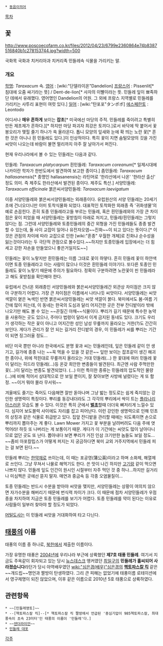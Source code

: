  * [[동음이의어]]

[[목차]]
== 꽃 ==
http://www.poscoecofarm.co.kr/files/2012/04/23/6799e2360864e74b8387516840b1c278153744.jpg?width=500

국화목 국화과 치커리아과 치커리족 민들레속 식물을 가리키는 말. 

=== 개요 ===
[[학명]]: ''Taraxacum'' 속.
[[영어]] : [wiki:"단델라이온"Dandelion]
[[프랑스어]] : Pissenlit[* 침대에 오줌 싸기라는 뜻] / Dent-de-lion[* 사자의 이빨이라는 뜻.  민들레 잎이 뾰족하단 데에서 유래했다. 영어명인 Dandelion의 어원.  그 외에 프랑스 지역별로 민들레를 가리키는 사투리 표현이 여럿 있다.]
[[일어]] : [wiki:"탄포포"タンポポ]
[[에스페란토]] : Leontodo

어디서나 '''매우 흔하게''' 보이는 '''잡초'''[* 미국에선 마당의 주적. 민들레를 죽이려고 특별히 만든 제초제가 흔하다.][* 하지만 마당 파괴자 최강은 토끼다.]로서 바닥에 딱 붙어서 꽃봉오리가 맺힐 줄기 하나가 쏙 올라온다. 톱니 모양의 잎새와 눈에 확 띄는 노란 꽃[* 흔한 것은 아니나 흰 민들레도 있다.]이 인상적이다. 특히 꽃이 지면 솜털모양의 깃을 가진 씨앗이 나오는데 바람이 불면 멀리까지 아주 잘 날아가서 퍼진다. 

현재 우리나라에서 볼 수 있는 민들레는 다음과 같다. 

민들레: ''Taraxacum  platycarpum''
흰민들레: ''Taraxacum coreanum''[* 일제시대에 나카이란 학자가 한반도에서 발견하여 보고한 종이다.]
좀민들레: ''Taraxacum hallasanensis''[* 종명인 hallasanensis는 라틴어로 '한라산에서 나온' '한라산 출신' 정도 의미. 즉 제주도 한라산에서 발견된 종이다. 제주도 특산.]
서양민들레: ''Taraxacum officinale''
붉은씨서양민들레: ''Taraxacum laevigatum''

이중 서양민들레와 붉은씨서양민들레는 외래종이다. 유럽원산의 서양 민들레는 20세기 초에 건너오더니만 이미 토착식물화 되었다. 대표적인 토착화한 외래종 즉 '귀화생물'의 예로 손꼽힌다. 흔히 토종 민들레라고들 부르는 민들레, 혹은 흰민들레와의 가장 큰 차이점은 꽃이 피었을 때 서양민들레는 꽃받침이 아래로 처지고,  민들레/흰민들레는 그렇지 않다는 점. 그런데 서양민들레와 토종민들레의 중간 외형을 가진 민들레들도 종종 발견할 수 있는데, 둘 사이 교잡이 일어나 유전자오염~~진화~~이 되고 있다는 뜻이다.[* 이것은 관점의 차이에 따라 교잡으로 인한 [wiki:"혼종" 우월한 개체]로 진화냐 순수성을 잃는것이다라는 두 극단적 관점으로 볼수있다.~~하지만 토종민들레 입장에서는 더 힘세고 강한 자손을 만들었으니 좋은거일지도~~]

민들레는 꽃이 노랗지만 흰민들레는 이름 그대로 꽃이 하얗다.  흔히 민들레 꽃이 하얀색이면 토종 민들레라고 아는 사람이 많으나 이것은 흰민들레 이야기다. 또다른 토종인 민들레도 꽃이 노랗기 때문에 주의가 필요하다. 정확히 구분하려면 노란꽃이 핀 민들레라고 해도 꽃받침을 확인해야 한다. 

유럽에서 건너온 외래종인 서양민들레와 붉은씨서양민들레간 외관상 차이점은 크지 않아 구분하기 어렵다. 가장 큰 차이점은 이름에서 나타나듯 씨앗이다. 서양민들레는 씨앗 색깔이 옅은 녹색인 반면 붉은씨서양민들레는 씨앗 색깔이 붉다.  북미에서도 봄-여름 기간에 많이 피는데, 이 동네는 한국의 도심과 달리 어지간한 곳은 전부 잔디밭이라 밖에 나오기만 해도 볼 수 있는 ~~끈질긴 야채~~식물이다. 뿌리가 길기 때문에 특수한 농약을 사용하는 곳도 있으나, 주마다 법령이 달라서 이게 금지된 동네도 있다. 크기도 우리가 생각하는 작은 꽃이 아니고 어지간한 성인 남성 무릎까지 올라오는 거한(?)도 간간히 보인다. 게다가 관리가 잘 안 되는 길거리 잔디밭의 경우, 이 민들레가 씨를 뿌리는 기간이 되면 징그러울 정도...

비단 미국 뿐만 아니라 한국에서도 분명 꽃과 씨는 민들레인데, 잎은 민들레 같이 안 생기고, 길가에 종종 나는 ~~꼭 먹을 수 있을 것 같은~~ 잎만 보이는 잡초같이 생긴 해괴한 종이나, 위에 적힌대로 무릎까지 올라오는 거대 민들레(...) 한 꽃대에 여러 민들레 꽃이 달리는 히드라 민들레(...)등 온갖 희안한 변종들이 발견된다. 최근엔 사람 주먹만한 꽃(...)이 달리는 변종도 발견되었다. (...) 이런 특이한 종류는 민들레의 압도적인 물량(...)에 비해 적어서 상대적으로 안 보일 뿐이지, 잘 찾아보면 사방에 널렸다는 게 또 함정. ~~이거 뭐야 몰라 무서워~~

겨울에도 줄기는 죽어도 다음해면 잘만 돋아나며 그냥 밟는 정도로는 쉽게 죽지않는 강인한 생명력이 특징이다. 뿌리를 동강내더라도 그 각각의 뿌리에서 싹이 트는 [[플라나리아]]스러운 모습도 볼 수 있다. 이것은 특히 군에서 '''[[벌초]]'''할때 더더욱 뼈저리게 느낄수 있다. 심지어 보도블럭 사이에도 자리를 잡고 피어난다. 이런 강인한 생명력으로 인해 민초의 상징과 같은 식물로 취급받고 있다. 집앞 잔디밭을 관리할 때에는 되도록이면 손으로 뿌리까지 뽑아주는 게 좋다. Lawn Mower 가지고 꽃 부분을 날려버려도 다음 주에 엿 먹어라! 하듯 또 나버리는 게 보통이기 때문. 게다가 이 기간에는 씨앗도 많이 날아다니므로 없던 곳도 또 난다. 뽑아내다 보면 뿌리가 거진 인삼 크기만한 놈들도 보일 정도... ~~좀비 아포칼립스가 어떻게 퍼지는 지 궁금하다면 북미 교외 거주지역에서 민들레 피는 걸 보면 된다.~~

민들레 뿌리는 [[한약재]]로 쓰이는데, 이 때는 포공영(蒲公英)이라고 하며 소화제, 해열제로 쓰인다. 그냥 무쳐서 나물로 해먹기도 한다. 쓴 맛이 나긴 하지만 [[고기]]랑 같이 먹으면 나쁘지 않다. 민들레 잎도 인간이 원시인 시절부터 자주 먹던 것 중 하나...하지만 길거리나 미심쩍은 곳에선 뜯지 말자. 매연과 중금속 등 각종 오염물질이...

토종 민들레는 반드시 수분을 받아야 씨앗을 맺지만, 서양민들레는 상황이 여의치 않으면 자가수분을 해버리기 때문에 번식력 차이가 크다. 이 때문에 점차 서양민들레가 우점종을 차지하여 지금은 토종 민들레를 보기가 어렵다. 토종 민들레를 약이 된다는 이유로 사람들이 일부러 찾아야 할 정도가 되었다.

[[머털도사]]는 이 민들레 씨앗을 거대화하여 타고 다닌다.

== [[태풍]]의 이름 ==
태풍의 이름 중 하나로, [[북한]]에서 제출한 이름이다. 

가장 유명한 태풍은 [[2004년]]에 우리나라 부근에 상륙했던 '''제7호 태풍 민들레'''. 여기서 지금도 주옥같이 회자되고 있는 당시 [[뉴스데스크]] 앵커였던 [[최일구]]의 '''민들레가 홀씨되어 사라졌습니다'''라던가 당시 아역배우였던 [[wiki:"심은경(배우)"심은경]]의 '''[[헥토파스칼 킥]]''' 같은 ~~개드립~~명언과 짤방이 탄생하였다. 그리 큰 피해는 없었기에 태풍이름 로테이션에서 영구제명이 되진 않았으며, 이후 같은 이름으로 2010년 5호 태풍으로 상륙하였다.
== 관련항목 ==
 * ~~[민들레영토]~~
 * --[헥토파스칼 킥]--[* 헥토파스칼 킥 짤방에서 언급된 '중심기압이 985헥토파스칼, 최대풍속이 초속 23미터'인 태풍의 이름이 '민들레'다.]
 * ~~[[덴더라이언]]~~
 * [[민들레 대포]]
[[각주]]
